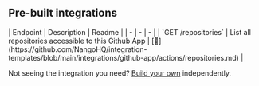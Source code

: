 
## Pre-built integrations

<AccordionGroup>


<Accordion title="Repositories">
| Endpoint | Description | Readme |
| - | - | - |
| `GET /repositories` | List all repositories accessible to this Github App | [🔗](https://github.com/NangoHQ/integration-templates/blob/main/integrations/github-app/actions/repositories.md) |
</Accordion>

</AccordionGroup>

<Tip>Not seeing the integration you need? [Build your own](https://docs.nango.dev/guides/custom-integrations/overview) independently.</Tip>
